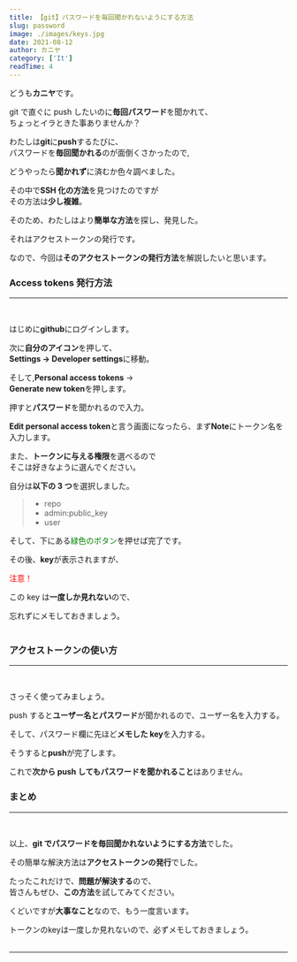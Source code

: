 ```yaml
---
title: 【git】パスワードを毎回聞かれないようにする方法
slug: password
image: ./images/keys.jpg
date: 2021-08-12
author: カニヤ
category: ['It']
readTime: 4
---
```


どうも**カニヤ**です。

git で直ぐに push したいのに**毎回パスワード**を聞かれて、<br/>
ちょっとイラときた事ありませんか？

わたしは**git**に**push**するたびに、<br/>
パスワードを**毎回聞かれる**のが面倒くさかったので,

どうやったら**聞かれず**に済むか色々調べました。

その中で**SSH 化の方法**を見つけたのですが<br/>
その方法は**少し複雑**。

そのため、わたしはより**簡単な方法**を探し、発見した。

それは<span className="line line-yellow">アクセストークンの発行</span>です。

なので、今回は**そのアクセストークンの発行方法**を解説したいと思います。

### Access tokens 発行方法

---

<br />

はじめに**github**にログインします。

次に**自分のアイコン**を押して、<br/>
**Settings → Developer settings**に移動。

そして,**Personal access tokens** →<br/>
**Generate new token**を押します。

押すと**パスワード**を聞かれるので入力。

**Edit personal access token**と言う画面になったら、まず**Note**にトークン名を入力します。

また、**トークンに与える権限**を選べるので<br/>
そこは好きなように選んでください。

自分は**以下の 3 つ**を選択しました。

<blockquote display="info">

- repo
- admin:public_key
- user

</blockquote>

そして、下にある<font color="green">緑色のボタン</font>を押せば完了です。

その後、**key**が表示されますが、

<font color="red">注意！</font>

この key は**一度しか見れない**ので、

<span className="line line-yellow">忘れずにメモしておきましょう。</span>
<br />
<br />

### アクセストークンの使い方

---

<br />

さっそく使ってみましょう。

push すると**ユーザー名とパスワード**が聞かれるので、ユーザー名を入力する。

そして、パスワード欄に先ほど**メモした key**を入力する。

そうすると**push**が完了します。

これで**次から push してもパスワードを聞かれること**はありません。

### まとめ

---

<br />

以上、**git でパスワードを毎回聞かれないようにする方法**でした。

その簡単な解決方法は**アクセストークンの発行**でした。

たったこれだけで、**問題が解決する**ので、<br/>
皆さんもぜひ、**この方法**を試してみてください。

くどいですが**大事なこと**なので、もう一度言います。

<span className="line line-yellow">
  トークンのkeyは一度しか見れないので、必ずメモしておきましょう。
</span>
<br />
<br />

---
